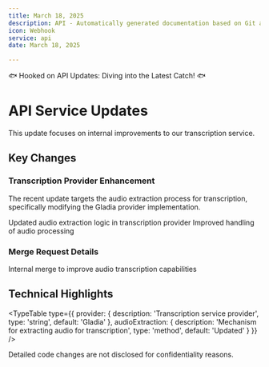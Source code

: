 ```yaml
---
title: March 18, 2025
description: API - Automatically generated documentation based on Git activity.
icon: Webhook
service: api
date: March 18, 2025

---
```


🐟 Hooked on API Updates: Diving into the Latest Catch! 🐟

# API Service Updates

<Callout type="info">
  This update focuses on internal improvements to our transcription service.
</Callout>

## Key Changes

### Transcription Provider Enhancement

The recent update targets the audio extraction process for transcription, specifically modifying the Gladia provider implementation.

<Steps>
  <Step>Updated audio extraction logic in transcription provider</Step>
  <Step>Improved handling of audio processing</Step>
</Steps>

### Merge Request Details

<Accordions>
  <Accordion title="Merge Request Summary" value="mr-overview">
    Internal merge to improve audio transcription capabilities
  </Accordion>
</Accordions>

## Technical Highlights

<TypeTable 
  type={{
    provider: {
      description: 'Transcription service provider',
      type: 'string',
      default: 'Gladia'
    },
    audioExtraction: {
      description: 'Mechanism for extracting audio for transcription',
      type: 'method',
      default: 'Updated'
    }
  }}
/>

<Callout type="warn">
  Detailed code changes are not disclosed for confidentiality reasons.
</Callout>